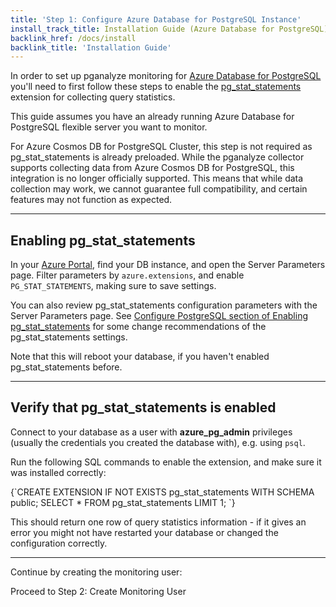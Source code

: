 ```yaml
---
title: 'Step 1: Configure Azure Database for PostgreSQL Instance'
install_track_title: Installation Guide (Azure Database for PostgreSQL)
backlink_href: /docs/install
backlink_title: 'Installation Guide'
---
```





In order to set up pganalyze monitoring for [Azure Database for PostgreSQL](https://azure.microsoft.com/en-us/products/postgresql/) you'll need
to first follow these steps to enable the [pg_stat_statements](http://www.postgresql.org/docs/current/static/pgstatstatements.html)
extension for collecting query statistics.

This guide assumes you have an already running Azure Database for PostgreSQL flexible server you want to monitor.

For Azure Cosmos DB for PostgreSQL Cluster, this step is not required as pg_stat_statements is already preloaded.
While the pganalyze collector supports collecting data from Azure Cosmos DB for PostgreSQL, this integration is no longer officially supported.
This means that while data collection may work, we cannot guarantee full compatibility, and certain features may not function as expected.

---

## Enabling pg_stat_statements

In your [Azure Portal](https://portal.azure.com/), find your DB instance, and open the Server Parameters
page. Filter parameters by `azure.extensions`, and enable `PG_STAT_STATEMENTS`, making sure to save settings.

<ImgAzureServerParams />

You can also review pg_stat_statements configuration parameters with the Server
Parameters page. See [Configure PostgreSQL section of Enabling pg_stat_statements](https://pganalyze.com/docs/install/01_enabling_pg_stat_statements#configure-postgresql)
for some change recommendations of the pg_stat_statements settings.

Note that this will reboot your database, if you haven't enabled pg_stat_statements before.

---

## Verify that pg_stat_statements is enabled

Connect to your database as a user with **azure_pg_admin** privileges (usually the credentials you created the database with), e.g. using `psql`.

Run the following SQL commands to enable the extension, and make sure it was installed correctly:

<CodeBlock language="sql">
{`CREATE EXTENSION IF NOT EXISTS pg_stat_statements WITH SCHEMA public;
SELECT * FROM pg_stat_statements LIMIT 1;
`}
</CodeBlock>

This should return one row of query statistics information - if it gives an error you might not have restarted your database or changed the configuration correctly.

---

Continue by creating the monitoring user:

<Link className="btn btn-success" to="02_create_monitoring_user">
  Proceed to Step 2: Create Monitoring User
</Link>
<PublicOnly>
  <br />
  <br />
  <div><SignupCTA event-label="Docs"></SignupCTA></div>
</PublicOnly>

